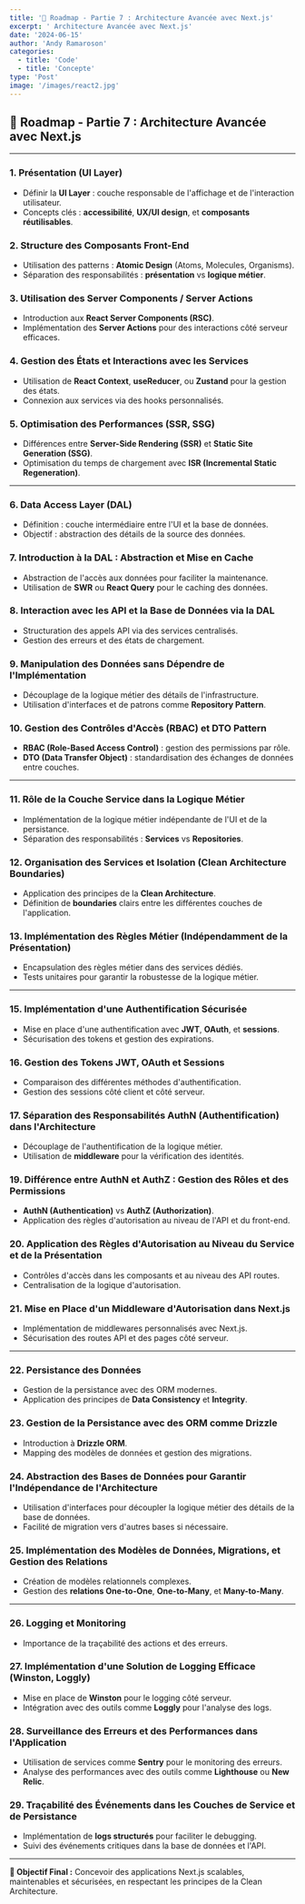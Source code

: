 ```yaml
---
title: '🚀 Roadmap - Partie 7 : Architecture Avancée avec Next.js'
excerpt: ' Architecture Avancée avec Next.js'
date: '2024-06-15'
author: 'Andy Ramaroson'
categories:
  - title: 'Code'
  - title: 'Concepte'
type: 'Post'
image: '/images/react2.jpg'
---
```


## 🚀 Roadmap - Partie 7 : Architecture Avancée avec Next.js

---

### **1. Présentation (UI Layer)**
- Définir la **UI Layer** : couche responsable de l'affichage et de l'interaction utilisateur.
- Concepts clés : **accessibilité**, **UX/UI design**, et **composants réutilisables**.

### **2. Structure des Composants Front-End**
- Utilisation des patterns : **Atomic Design** (Atoms, Molecules, Organisms).
- Séparation des responsabilités : **présentation** vs **logique métier**.

### **3. Utilisation des Server Components / Server Actions**
- Introduction aux **React Server Components (RSC)**.
- Implémentation des **Server Actions** pour des interactions côté serveur efficaces.

### **4. Gestion des États et Interactions avec les Services**
- Utilisation de **React Context**, **useReducer**, ou **Zustand** pour la gestion des états.
- Connexion aux services via des hooks personnalisés.

### **5. Optimisation des Performances (SSR, SSG)**
- Différences entre **Server-Side Rendering (SSR)** et **Static Site Generation (SSG)**.
- Optimisation du temps de chargement avec **ISR (Incremental Static Regeneration)**.

---

### **6. Data Access Layer (DAL)**
- Définition : couche intermédiaire entre l'UI et la base de données.
- Objectif : abstraction des détails de la source des données.

### **7. Introduction à la DAL : Abstraction et Mise en Cache**
- Abstraction de l'accès aux données pour faciliter la maintenance.
- Utilisation de **SWR** ou **React Query** pour le caching des données.

### **8. Interaction avec les API et la Base de Données via la DAL**
- Structuration des appels API via des services centralisés.
- Gestion des erreurs et des états de chargement.

### **9. Manipulation des Données sans Dépendre de l'Implémentation**
- Découplage de la logique métier des détails de l'infrastructure.
- Utilisation d'interfaces et de patrons comme **Repository Pattern**.

### **10. Gestion des Contrôles d'Accès (RBAC) et DTO Pattern**
- **RBAC (Role-Based Access Control)** : gestion des permissions par rôle.
- **DTO (Data Transfer Object)** : standardisation des échanges de données entre couches.

---

### **11. Rôle de la Couche Service dans la Logique Métier**
- Implémentation de la logique métier indépendante de l'UI et de la persistance.
- Séparation des responsabilités : **Services** vs **Repositories**.

### **12. Organisation des Services et Isolation (Clean Architecture Boundaries)**
- Application des principes de la **Clean Architecture**.
- Définition de **boundaries** clairs entre les différentes couches de l'application.

### **13. Implémentation des Règles Métier (Indépendamment de la Présentation)**
- Encapsulation des règles métier dans des services dédiés.
- Tests unitaires pour garantir la robustesse de la logique métier.

---

### **15. Implémentation d'une Authentification Sécurisée**
- Mise en place d'une authentification avec **JWT**, **OAuth**, et **sessions**.
- Sécurisation des tokens et gestion des expirations.

### **16. Gestion des Tokens JWT, OAuth et Sessions**
- Comparaison des différentes méthodes d'authentification.
- Gestion des sessions côté client et côté serveur.

### **17. Séparation des Responsabilités AuthN (Authentification) dans l'Architecture**
- Découplage de l'authentification de la logique métier.
- Utilisation de **middleware** pour la vérification des identités.

### **19. Différence entre AuthN et AuthZ : Gestion des Rôles et des Permissions**
- **AuthN (Authentication)** vs **AuthZ (Authorization)**.
- Application des règles d'autorisation au niveau de l'API et du front-end.

### **20. Application des Règles d'Autorisation au Niveau du Service et de la Présentation**
- Contrôles d'accès dans les composants et au niveau des API routes.
- Centralisation de la logique d'autorisation.

### **21. Mise en Place d'un Middleware d'Autorisation dans Next.js**
- Implémentation de middlewares personnalisés avec Next.js.
- Sécurisation des routes API et des pages côté serveur.

---

### **22. Persistance des Données**
- Gestion de la persistance avec des ORM modernes.
- Application des principes de **Data Consistency** et **Integrity**.

### **23. Gestion de la Persistance avec des ORM comme Drizzle**
- Introduction à **Drizzle ORM**.
- Mapping des modèles de données et gestion des migrations.

### **24. Abstraction des Bases de Données pour Garantir l'Indépendance de l'Architecture**
- Utilisation d'interfaces pour découpler la logique métier des détails de la base de données.
- Facilité de migration vers d'autres bases si nécessaire.

### **25. Implémentation des Modèles de Données, Migrations, et Gestion des Relations**
- Création de modèles relationnels complexes.
- Gestion des **relations One-to-One**, **One-to-Many**, et **Many-to-Many**.

---

### **26. Logging et Monitoring**
- Importance de la traçabilité des actions et des erreurs.

### **27. Implémentation d'une Solution de Logging Efficace (Winston, Loggly)**
- Mise en place de **Winston** pour le logging côté serveur.
- Intégration avec des outils comme **Loggly** pour l'analyse des logs.

### **28. Surveillance des Erreurs et des Performances dans l'Application**
- Utilisation de services comme **Sentry** pour le monitoring des erreurs.
- Analyse des performances avec des outils comme **Lighthouse** ou **New Relic**.

### **29. Traçabilité des Événements dans les Couches de Service et de Persistance**
- Implémentation de **logs structurés** pour faciliter le debugging.
- Suivi des événements critiques dans la base de données et l'API.

---

**🎯 Objectif Final :** Concevoir des applications Next.js scalables, maintenables et sécurisées, en respectant les principes de la Clean Architecture.

